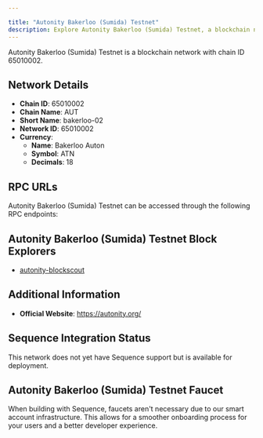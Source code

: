 ```yaml
---

title: "Autonity Bakerloo (Sumida) Testnet"
description: Explore Autonity Bakerloo (Sumida) Testnet, a blockchain network with chain ID 65010002. Learn about its native currency, Bakerloo Auton, and how to interact with the network.
---
```




Autonity Bakerloo (Sumida) Testnet is a blockchain network with chain ID 65010002.

## Network Details

- **Chain ID**: 65010002
- **Chain Name**: AUT
- **Short Name**: bakerloo-02
- **Network ID**: 65010002
- **Currency**: 
  - **Name**: Bakerloo Auton
  - **Symbol**: ATN
  - **Decimals**: 18

## RPC URLs

Autonity Bakerloo (Sumida) Testnet can be accessed through the following RPC endpoints:



## Autonity Bakerloo (Sumida) Testnet Block Explorers

- [autonity-blockscout](https://bakerloo.autonity.org)

## Additional Information

- **Official Website**: https://autonity.org/

## Sequence Integration Status

This network does not yet have Sequence support but is available for deployment.

## Autonity Bakerloo (Sumida) Testnet Faucet

When building with Sequence, faucets aren't necessary due to our smart account infrastructure. This allows for a smoother onboarding process for your users and a better developer experience.
